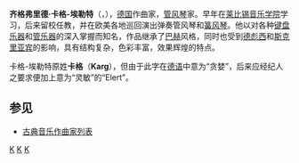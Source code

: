 {{Infobox classical
| 中文名 = 卡格-埃勒特
| 画像 = kargelert.jpg
| 附注 =      
| 原文名 = Sigfrid Karg-Elert
| 国别 = 德国    
| 出生日期 = 1877年11月21日
| 出生地 = 内卡河畔欧本道尔夫
| 逝世日期 = 1933年4月9日(55歲)
| 逝世地 = 莱比锡
| 所属时期 = 浪漫主义，20世纪
| 所属乐派 =  
| 擅长作品类型 = 室内乐，键盘乐
| 代表作 = 66首管风琴众赞歌前奏曲，33首簧风琴练习曲，30首长笛独奏随想曲，大量钢琴，管风琴，簧风琴小品
| 师从 = 
| 学生 = 
| 官方网站 = 
}}

'''齐格弗里德·卡格-埃勒特'''（{{lang-de|'''Sigfrid Karg-Elert'''}}，{{bd|1877年|11月21日|1933年|4月9日}}），[[德国|德国]]作曲家，[[管风琴|管风琴]]家。早年在[[莱比锡音乐学院|莱比锡音乐学院]]学习，后来留校任教，并在欧美各地巡回演出弹奏管风琴和[[簧风琴|簧风琴]]。他以对各种[[键盘乐器|键盘乐器]]和[[管乐器|管乐器]]的深入掌握而知名，作品继承了[[巴赫|巴赫]]风格，同时也受到[[德彪西|德彪西]]和[[斯克里亚宾|斯克里亚宾]]的影响，具有结构复杂，色彩丰富，效果辉煌的特点。

卡格-埃勒特原姓'''卡格'''（'''Karg'''），但由于此字在[[德语|德语]]中意为“贪婪”，后来应经纪人之要求便加上意为“灵敏”的“Elert”。

==参见==
* [[古典音乐作曲家列表|古典音乐作曲家列表]]

{{Authority control}}
[[Category:德国作曲家|K]]
[[Category:浪漫主义作曲家|K]]
[[Category:20世纪作曲家|K]]